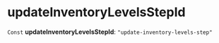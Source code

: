 
# updateInventoryLevelsStepId

 `Const` **updateInventoryLevelsStepId**: `"update-inventory-levels-step"`
